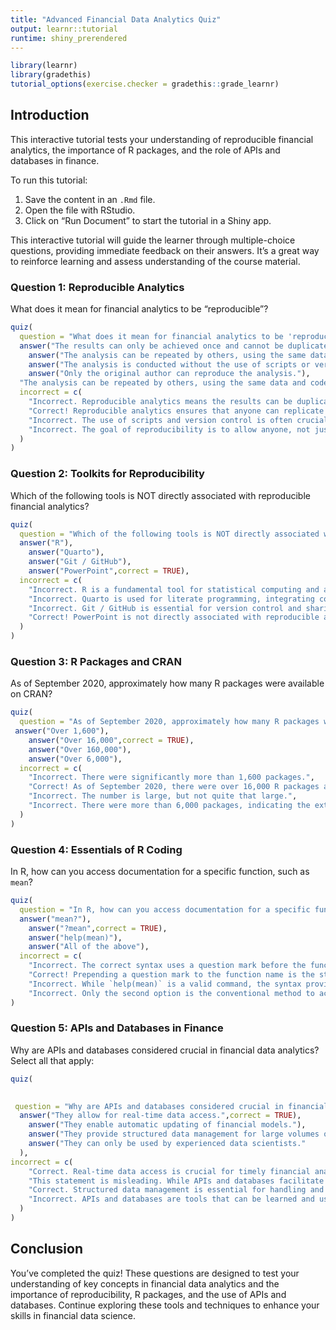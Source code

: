 ```yaml
---
title: "Advanced Financial Data Analytics Quiz"
output: learnr::tutorial
runtime: shiny_prerendered
---
```


```r
library(learnr)
library(gradethis)
tutorial_options(exercise.checker = gradethis::grade_learnr)
```

## Introduction

This interactive tutorial tests your understanding of reproducible financial analytics, the importance of R packages, and the role of APIs and databases in finance.

To run this tutorial:

1.  Save the content in an `.Rmd` file.
2.  Open the file with RStudio.
3.  Click on "Run Document" to start the tutorial in a Shiny app.

This interactive tutorial will guide the learner through multiple-choice questions, providing immediate feedback on their answers. It's a great way to reinforce learning and assess understanding of the course material.

### Question 1: Reproducible Analytics

What does it mean for financial analytics to be "reproducible"?

```r
quiz(
  question = "What does it mean for financial analytics to be 'reproducible'?",
  answer("The results can only be achieved once and cannot be duplicated."),
    answer("The analysis can be repeated by others, using the same data and code to achieve the same results.",correct = TRUE),
    answer("The analysis is conducted without the use of scripts or version control."),
    answer("Only the original author can reproduce the analysis."),
  "The analysis can be repeated by others, using the same data and code to achieve the same results.",
  incorrect = c(
    "Incorrect. Reproducible analytics means the results can be duplicated by others using the same resources.",
    "Correct! Reproducible analytics ensures that anyone can replicate the results using the same data and code.",
    "Incorrect. The use of scripts and version control is often crucial for reproducibility.",
    "Incorrect. The goal of reproducibility is to allow anyone, not just the original author, to reproduce the results."
  )
)
```

### Question 2: Toolkits for Reproducibility

Which of the following tools is NOT directly associated with reproducible financial analytics?

```r
quiz(
  question = "Which of the following tools is NOT directly associated with reproducible financial analytics?",
  answer("R"),
    answer("Quarto"),
    answer("Git / GitHub"),
    answer("PowerPoint",correct = TRUE),
  incorrect = c(
    "Incorrect. R is a fundamental tool for statistical computing and analytics.",
    "Incorrect. Quarto is used for literate programming, integrating code, narrative, and output.",
    "Incorrect. Git / GitHub is essential for version control and sharing code.",
    "Correct! PowerPoint is not directly associated with reproducible analytics; it's more of a presentation tool."
  )
)
```

### Question 3: R Packages and CRAN

As of September 2020, approximately how many R packages were available on CRAN?

```r
quiz(
  question = "As of September 2020, approximately how many R packages were available on CRAN?",
 answer("Over 1,600"),
    answer("Over 16,000",correct = TRUE),
    answer("Over 160,000"),
    answer("Over 6,000"),
  incorrect = c(
    "Incorrect. There were significantly more than 1,600 packages.",
    "Correct! As of September 2020, there were over 16,000 R packages available on CRAN.",
    "Incorrect. The number is large, but not quite that large.",
    "Incorrect. There were more than 6,000 packages, indicating the extensive availability of tools for R users."
  )
)
```

### Question 4: Essentials of R Coding

In R, how can you access documentation for a specific function, such as `mean`?

```r
quiz(
  question = "In R, how can you access documentation for a specific function, such as `mean`?",
  answer("mean?"),
    answer("?mean",correct = TRUE),
    answer("help(mean)"),
    answer("All of the above"),
  incorrect = c(
    "Incorrect. The correct syntax uses a question mark before the function name.",
    "Correct! Prepending a question mark to the function name is the standard way to access its documentation.",
    "Incorrect. While `help(mean)` is a valid command, the syntax provided in the options is incorrect for this context.",
    "Incorrect. Only the second option is the conventional method to access documentation for a specific function in R.")
)
```

### Question 5: APIs and Databases in Finance

Why are APIs and databases considered crucial in financial data analytics? Select all that apply:

```r
quiz(
 

 question = "Why are APIs and databases considered crucial in financial data analytics? Select all that apply:",
  answer("They allow for real-time data access.",correct = TRUE),
    answer("They enable automatic updating of financial models."),
    answer("They provide structured data management for large volumes of data.",correct=TRUE),
    answer("They can only be used by experienced data scientists."
  ),
incorrect = c(
    "Correct. Real-time data access is crucial for timely financial analysis.",
    "This statement is misleading. While APIs and databases facilitate data access and management, they don't automatically update financial models; the models need to be designed to incorporate new data.",
    "Correct. Structured data management is essential for handling and analyzing large volumes of financial data efficiently.",
    "Incorrect. APIs and databases are tools that can be learned and used by individuals at various skill levels, not just experienced data scientists."
  )
)
```

## Conclusion

You've completed the quiz! These questions are designed to test your understanding of key concepts in financial data analytics and the importance of reproducibility, R packages, and the use of APIs and databases. Continue exploring these tools and techniques to enhance your skills in financial data science.
